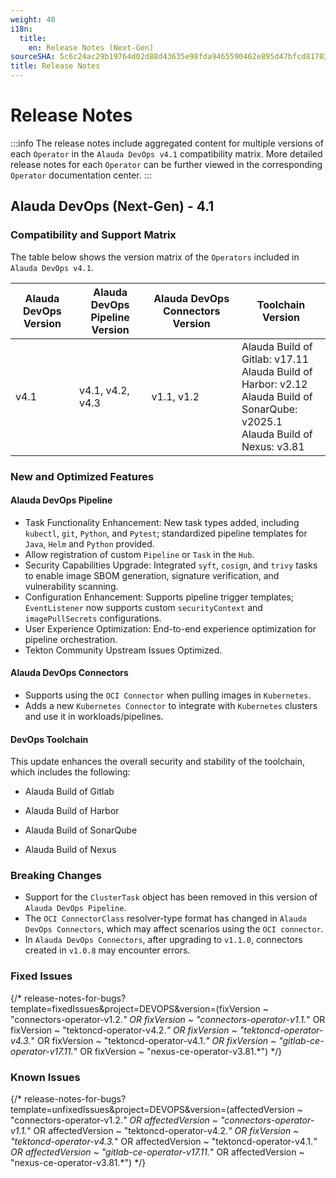 ```yaml
---
weight: 40
i18n:
  title:
    en: Release Notes (Next-Gen)
sourceSHA: 5c6c24ac29b19764d02d88d43635e98fda9465590462e895d47bfcd81703629c
title: Release Notes
---
```


# Release Notes

:::info
The release notes include aggregated content for multiple versions of each `Operator` in the `Alauda DevOps v4.1` compatibility matrix. More detailed release notes for each `Operator` can be further viewed in the corresponding `Operator` documentation center.
:::

## Alauda DevOps (Next-Gen) - 4.1

### Compatibility and Support Matrix

The table below shows the version matrix of the `Operators` included in `Alauda DevOps v4.1`.

| Alauda DevOps Version | Alauda DevOps Pipeline Version | Alauda DevOps Connectors Version | Toolchain Version                                            |
| --------------------- | ------------------------------ | -------------------------------- | ------------------------------------------------------------ |
| v4.1                  | v4.1, v4.2, v4.3                     | v1.1, v1.2                       | Alauda Build of Gitlab: v17.11<br /> Alauda Build of Harbor: v2.12<br />Alauda Build of SonarQube: v2025.1<br />Alauda Build of Nexus: v3.81 |



### New and Optimized Features

#### Alauda DevOps Pipeline

- Task Functionality Enhancement: New task types added, including `kubectl`, `git`, `Python`, and `Pytest`; standardized pipeline templates for `Java`, `Helm` and `Python` provided.
- Allow registration of custom `Pipeline` or `Task` in the `Hub`.
- Security Capabilities Upgrade: Integrated `syft`, `cosign`, and `trivy` tasks to enable image SBOM generation, signature verification, and vulnerability scanning.
- Configuration Enhancement: Supports pipeline trigger templates; `EventListener` now supports custom `securityContext` and `imagePullSecrets` configurations.
- User Experience Optimization: End-to-end experience optimization for pipeline orchestration.
- Tekton Community Upstream Issues Optimized.

#### Alauda DevOps Connectors

- Supports using the `OCI Connector` when pulling images in `Kubernetes`.
- Adds a new `Kubernetes Connector` to integrate with `Kubernetes` clusters and use it in workloads/pipelines.

#### DevOps Toolchain

This update enhances the overall security and stability of the toolchain, which includes the following:

- Alauda Build of Gitlab

-  Alauda Build of Harbor

- Alauda Build of SonarQube

- Alauda Build of Nexus

### Breaking Changes

- Support for the `ClusterTask` object has been removed in this version of `Alauda DevOps Pipeline`.
- The `OCI ConnectorClass` resolver-type format has changed in `Alauda DevOps Connectors`, which may affect scenarios using the `OCI connector`.
- In `Alauda DevOps Connectors`, after upgrading to `v1.1.0`, connectors  created in `v1.0.8` may encounter errors.

### Fixed Issues

{/* release-notes-for-bugs?template=fixedIssues&project=DEVOPS&version=(fixVersion ~ "connectors-operator-v1.2.*" OR fixVersion ~ "connectors-operator-v1.1.*" OR fixVersion ~ "tektoncd-operator-v4.2.*" OR fixVersion ~ "tektoncd-operator-v4.3.*" OR fixVersion ~ "tektoncd-operator-v4.1.*" OR fixVersion ~ "gitlab-ce-operator-v17.11.*" OR fixVersion ~ "nexus-ce-operator-v3.81.*") */}

### Known Issues

{/* release-notes-for-bugs?template=unfixedIssues&project=DEVOPS&version=(affectedVersion ~ "connectors-operator-v1.2.*" OR affectedVersion ~ "connectors-operator-v1.1.*" OR affectedVersion ~ "tektoncd-operator-v4.2.*" OR fixVersion ~ "tektoncd-operator-v4.3.*" OR affectedVersion ~ "tektoncd-operator-v4.1.*" OR affectedVersion ~ "gitlab-ce-operator-v17.11.*" OR affectedVersion ~ "nexus-ce-operator-v3.81.*") */}





